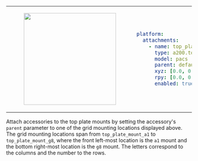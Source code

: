 <table>
<tr>
<td>
<center>
<figure>
    <img src={require("./img/top_plate_pacs.png").default} width="250" />
</figure>
</center>
</td>
<td>

```yaml
platform:
  attachments:
    - name: top_plate
      type: a200.top_plate
      model: pacs
      parent: default_mount
      xyz: [0.0, 0.0, 0.0]
      rpy: [0.0, 0.0, 0.0]
      enabled: true
```
</td>
</tr>
</table>

Attach accessories to the top plate mounts by setting the accessory's `parent` parameter to one of the grid mounting locations displayed above. The grid mounting locations span from `top_plate_mount_a1` to `top_plate_mount_g8`, where the front left-most location is the `a1` mount and the bottom right-most location is the `g8` mount. The letters correspond to the columns and the number to the rows.
